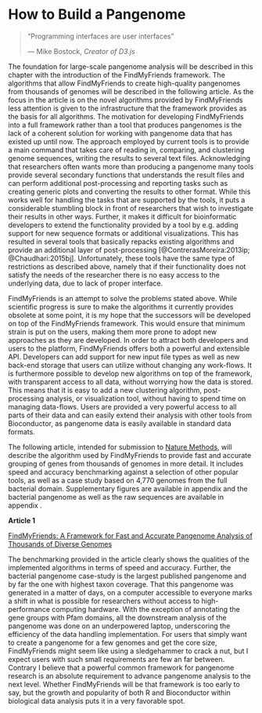 # How to Build a Pangenome {#fmf}

> "Programming interfaces are user interfaces"
>
> --- Mike Bostock, *Creator of D3.js*

<span class="newthought">The foundation for large-scale pangenome analysis</span> will be described in this chapter with the introduction of the <span class="abr">FindMyFriends</span> framework. The algorithms that allow <span class="abr">FindMyFriends</span> to create high-quality pangenomes from thousands of genomes will be described in the following article. As the focus in the article is on the novel algorithms provided by <span class="abr">FindMyFriends</span> less attention is given to the infrastructure that the framework provides as the basis for all algorithms. The motivation for developing <span class="abr">FindMyFriends</span> into a full framework rather than a tool that produces pangenomes is the lack of a coherent solution for working with pangenome data that has existed up until now. The approach employed by current tools is to provide a main command that takes care of reading in, comparing, and clustering genome sequences, writing the results to several text files. Acknowledging that researchers often wants more than producing a pangenome many tools provide several secondary functions that understands the result files and can perform additional post-processing and reporting tasks such as creating generic plots and converting the results to other format. While this works well for handling the tasks that are supported by the tools, it puts a considerable stumbling block in front of researchers that wish to investigate their results in other ways. Further, it makes it difficult for bioinformatic developers to extend the functionality provided by a tool by e.g. adding support for new sequence formats or additional visualizations. This has resulted in several tools that basically repacks existing algorithms and provide an additional layer of post-processing [@ContrerasMoreira:2013ip; @Chaudhari:2015bj]. Unfortunately, these tools have the same type of restrictions as described above, namely that if their functionality does not satisfy the needs of the researcher there is no easy access to the underlying data, due to lack of proper interface.

<span class="abr">FindMyFriends</span> is an attempt to solve the problems stated above. While scientific progress is sure to make the algorithms it currently provides obsolete at some point, it is my hope that the successors will be developed on top of the <span class="abr">FindMyFriends</span> framework. This would ensure that minimum strain is put on the users, making them more prone to adopt new approaches as they are developed. In order to attract both developers and users to the platform, <span class="abr">FindMyFriends</span> offers both a powerful and extensible <span class="abr">API</span>. Developers can add support for new input file types as well as new back-end storage that users can utilize without changing any work-flows. It is furthermore possible to develop new algorithms on top of the framework, with transparent access to all data, without worrying how the data is stored. This means that it is easy to add a new clustering algorithm, post-processing analysis, or visualization tool, without having to spend time on managing data-flows. Users are provided a very powerful access to all parts of their data and can easily extend their analysis with other tools from <span class="abr">Bioconductor</span>, as pangenome data is easily available in standard data formats. 

The following article, intended for submission to [Nature Methods](http://www.nature.com/nmeth), will describe the algorithm used by <span class="abr">FindMyFriends</span> to provide fast and accurate grouping of genes from thousands of genomes in more detail. It includes speed and accuracy benchmarking against a selection of other popular tools, as well as a case study based on 4,770 genomes from the full bacterial domain. Supplementary figures are available in appendix \ref{FMFsupfig} and the bacterial pangenome as well as the raw sequences are available in appendix \ref{supdata}.

**Article 1**

[FindMyFriends: A Framework for Fast and Accurate Pangenome Analysis of Thousands of Diverse Genomes](articles/FMF_nature.pdf)

The benchmarking provided in the article clearly shows the qualities of the implemented algorithms in terms of speed and accuracy. Further, the bacterial pangenome case-study is the largest published pangenome and by far the one with highest taxon coverage. That this pangenome was generated in a matter of days, on a computer accessible to everyone marks a shift in what is possible for researchers without access to high-performance computing hardware. With the exception of annotating the gene groups with Pfam domains, all the downstream analysis of the pangenome was done on an underpowered laptop, underscoring the efficiency of the data handling implementation. For users that simply want to create a pangenome for a few genomes and get the core size, <span class="abr">FindMyFriends</span> might seem like using a sledgehammer to crack a nut, but I expect users with such small requirements are few an far between. Contrary I believe that a powerful common framework for pangenome research is an absolute requirement to advance pangenome analysis to the next level. Whether <span class="abr">FindMyFriends</span> will be that framework is too early to say, but the growth and popularity of both <span class="abr">R</span> and <span class="abr">Bioconductor</span> within biological data analysis puts it in a very favorable spot.
